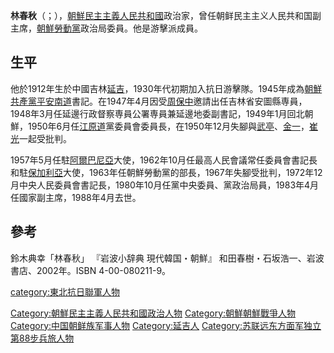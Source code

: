 '''林春秋'''（{{lang-ko|림춘추}}；{{bd|1912年|3月8日|1988年|4月27日}}），[[朝鮮民主主義人民共和國|朝鮮民主主義人民共和國]]政治家，曾任朝鲜民主主义人民共和国副主席，[[朝鮮勞動黨|朝鮮勞動黨]]政治局委員。他是游擊派成員。

==生平==
他於1912年生於中國吉林[[延吉|延吉]]，1930年代初期加入抗日游擊隊。1945年成為[[朝鮮共產黨|朝鮮共產黨]][[平安南道|平安南道]]書記。在1947年4月因受[[周保中|周保中]]邀請出任吉林省安圖縣専員，1948年3月任延邊行政督察専員公署専員兼延邊地委副書記，1949年1月回北朝鮮，1950年6月任[[江原道_(朝鮮)|江原道]]黨委員會委員長，在1950年12月失腳與[[武亭|武亭]]、[[金一|金一]]，[[崔光|崔光]]一起受批判。

1957年5月任駐[[阿爾巴尼亞|阿爾巴尼亞]]大使，1962年10月任最高人民會議常任委員會書記長和駐[[保加利亞|保加利亞]]大使，1963年任朝鮮勞動黨的部長，1967年失腳受批判，1972年12月中央人民委員會書記長，1980年10月任黨中央委員、黨政治局員，1983年4月任國家副主席，1988年4月去世。

==參考==
鈴木典幸「林春秋」 『岩波小辞典 現代韓国・朝鮮』 和田春樹・石坂浩一、岩波書店、2002年。ISBN 4-00-080211-9。

{{DEFAULTSORT:L}}
[[category:東北抗日聯軍人物|category:東北抗日聯軍人物]]
[[Category:朝鮮民主主義人民共和國政治人物|Category:朝鮮民主主義人民共和國政治人物]]
[[Category:朝鮮朝鮮戰爭人物|Category:朝鮮朝鮮戰爭人物]]
[[Category:中国朝鲜族军事人物|Category:中国朝鲜族军事人物]]
[[Category:延吉人|Category:延吉人]]
[[Category:苏联远东方面军独立第88步兵旅人物|Category:苏联远东方面军独立第88步兵旅人物]]